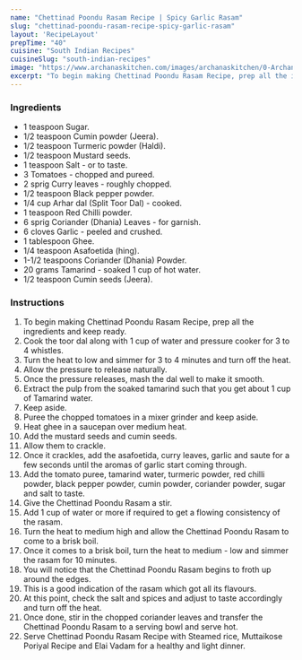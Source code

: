 ---
name: "Chettinad Poondu Rasam Recipe | Spicy Garlic Rasam"
slug: "chettinad-poondu-rasam-recipe-spicy-garlic-rasam"
layout: 'RecipeLayout'
prepTime: "40"
cuisine: "South Indian Recipes"
cuisineSlug: "south-indian-recipes"
image: "https://www.archanaskitchen.com/images/archanaskitchen/0-Archanas-Kitchen-Recipes/2020/Chettinad_Thakkali_Poondu_rasam_Recipe_6_1600.jpg"
excerpt: "To begin making Chettinad Poondu Rasam Recipe, prep all the ingredients and keep ready"
---

### Ingredients

- 1 teaspoon Sugar.
- 1/2 teaspoon Cumin powder (Jeera).
- 1/2 teaspoon Turmeric powder (Haldi).
- 1/2 teaspoon Mustard seeds.
- 1 teaspoon Salt - or to taste.
- 3 Tomatoes - chopped and pureed.
- 2 sprig Curry leaves - roughly chopped.
- 1/2 teaspoon Black pepper powder.
- 1/4 cup Arhar dal (Split Toor Dal) - cooked.
- 1 teaspoon Red Chilli powder.
- 6 sprig Coriander (Dhania) Leaves - for garnish.
- 6 cloves Garlic - peeled and crushed.
- 1 tablespoon Ghee.
- 1/4 teaspoon Asafoetida (hing).
- 1-1/2 teaspoons Coriander (Dhania) Powder.
- 20 grams Tamarind - soaked 1 cup of hot water.
- 1/2 teaspoon Cumin seeds (Jeera).

### Instructions

1. To begin making Chettinad Poondu Rasam Recipe, prep all the ingredients and keep ready.
1. Cook the toor dal along with 1 cup of water and pressure cooker for 3 to 4 whistles.
1. Turn the heat to low and simmer for 3 to 4 minutes and turn off the heat.
1. Allow the pressure to release naturally.
1. Once the pressure releases, mash the dal well to make it smooth.
1. Extract the pulp from the soaked tamarind such that you get about 1 cup of Tamarind water.
1. Keep aside.
1. Puree the chopped tomatoes in a mixer grinder and keep aside.
1. Heat ghee in a saucepan over medium heat.
1. Add the mustard seeds and cumin seeds.
1. Allow them to crackle.
1. Once it crackles, add the asafoetida, curry leaves, garlic and saute for a few seconds until the aromas of garlic start coming through.
1. Add the tomato puree, tamarind water, turmeric powder, red chilli powder, black pepper powder, cumin powder, coriander powder, sugar and salt to taste.
1. Give the Chettinad Poondu Rasam a stir.
1. Add 1 cup of water or more if required to get a flowing consistency of the rasam.
1. Turn the heat to medium high and allow the Chettinad Poondu Rasam to come to a brisk boil.
1. Once it comes to a brisk boil, turn the heat to medium - low and simmer the rasam for 10 minutes.
1. You will notice that the Chettinad Poondu Rasam begins to froth up around the edges.
1. This is a good indication of the rasam which got all its flavours.
1. At this point, check the salt and spices and adjust to taste accordingly and turn off the heat.
1. Once done, stir in the chopped coriander leaves and transfer the Chettinad Poondu Rasam to a serving bowl and serve hot.
1. Serve Chettinad Poondu Rasam Recipe with Steamed rice, Muttaikose Poriyal Recipe and Elai Vadam for a healthy and light dinner.
